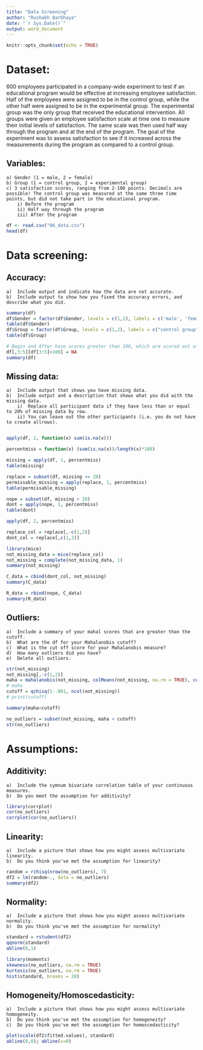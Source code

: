 ```yaml
---
title: "Data Screening"
author: "Rushabh Barbhaya"
date: "`r Sys.Date()`"
output: word_document
---
```


```r
knitr::opts_chunk$set(echo = TRUE)
```

# Dataset:

600 employees participated in a company-wide experiment to test if an educational program would be effective at increasing employee satisfaction. Half of the employees were assigned to be in the control group, while the other half were assigned to be in the experimental group. The experimental group was the only group that received the educational intervention. All groups were given an employee satisfaction scale at time one to measure their initial levels of satisfaction. The same scale was then used half way through the program and at the end of the program. The goal of the experiment was to assess satisfaction to see if it increased across the measurements during the program as compared to a control group. 

## Variables: 

    a) Gender (1 = male, 2 = female)
    b) Group (1 = control group, 2 = experimental group)
    c) 3 satisfaction scores, ranging from 2-100 points. Decimals are possible! The control group was measured at the same three time points, but did not take part in the educational program. 
        i) Before the program
        ii)	Half way through the program 
        iii) After the program 

```r
df <- read.csv("06_data.csv")
head(df)
```

# Data screening:

## Accuracy:

    a)	Include output and indicate how the data are not accurate.
    b)	Include output to show how you fixed the accuracy errors, and describe what you did.
    
```r
summary(df)
df$Gender = factor(df$Gender, levels = c(1,2), labels = c('male', 'female'))
table(df$Gender)
df$Group = factor(df$Group, levels = c(1,2), labels = c("control group", "experimental group"))
table(df$Group)

# Begin and After have scores greater than 100, which are scored out of 100. That doesn't make sense
df[,3:5][df[3:5]>100] = NA
summary(df)
```

## Missing data:

    a)	Include output that shows you have missing data.
    b)	Include output and a description that shows what you did with the missing data.
        i)	Replace all participant data if they have less than or equal to 20% of missing data by row. 
        ii)	You can leave out the other participants (i.e. you do not have to create allrows). 
        
```r
apply(df, 2, function(x) sum(is.na(x)))

percentmiss = function(x) (sum(is.na(x))/length(x)*100)

missing = apply(df, 1, percentmiss)
table(missing)

replace = subset(df, missing <= 20)
permissable_missing = apply(replace, 1, percentmiss)
table(permissable_missing)

nope = subset(df, missing > 20)
dont = apply(nope, 1, percentmiss)
table(dont)

apply(df, 2, percentmiss)

replace_col = replace[,-c(1,2)]
dont_col = replace[,c(1,2)]

library(mice)
not_missing_data = mice(replace_col)
not_missing = complete(not_missing_data, 1)
summary(not_missing)

C_data = cbind(dont_col, not_missing)
summary(C_data)

R_data = rbind(nope, C_data)
summary(R_data)
```

## Outliers:

    a)	Include a summary of your mahal scores that are greater than the cutoff.
    b)	What are the df for your Mahalanobis cutoff?
    c)	What is the cut off score for your Mahalanobis measure?
    d)	How many outliers did you have?
    e)	Delete all outliers. 
    
```r
str(not_missing)
not_missing[,-c(1,2)]
maha = mahalanobis(not_missing, colMeans(not_missing, na.rm = TRUE), cov(not_missing, use = 'pairwise.complete.obs'))
# maha
cutoff = qchisq(1-.001, ncol(not_missing))
# print(cutoff)

summary(maha<cutoff)

no_outliers = subset(not_missing, maha < cutoff)
str(no_outliers)
```

# Assumptions:

## Additivity: 

    a)  Include the symnum bivariate correlation table of your continuous measures.
    b)  Do you meet the assumption for additivity?
    
```r
library(corrplot)
cor(no_outliers)
corrplot(cor(no_outliers))
```

## Linearity: 

    a)  Include a picture that shows how you might assess multivariate linearity.
    b)  Do you think you've met the assumption for linearity?
    
```r
random = rchisq(nrow(no_outliers), 7)
df2 = lm(random~., data = no_outliers)
summary(df2)
```

## Normality: 

    a)  Include a picture that shows how you might assess multivariate normality.
    b)  Do you think you've met the assumption for normality? 

```r
standard = rstudent(df2)
qqnorm(standard)
abline(0,1)

library(moments)
skewness(no_outliers, na.rm = TRUE)
kurtosis(no_outliers, na.rm = TRUE)
hist(standard, breaks = 20)
```

## Homogeneity/Homoscedasticity: 

    a)  Include a picture that shows how you might assess multivariate homogeneity.
    b)  Do you think you've met the assumption for homogeneity?
    c)  Do you think you've met the assumption for homoscedasticity?

```r
plot(scale(df2$fitted.values), standard)
abline(0,0); abline(v=0)
```